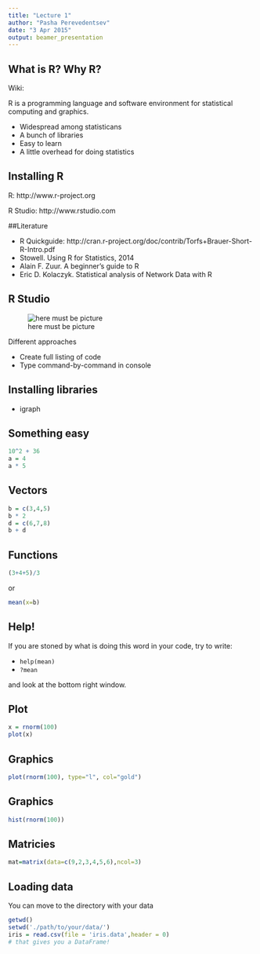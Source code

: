 ```yaml
---
title: "Lecture 1"
author: "Pasha Perevedentsev"
date: "3 Apr 2015"
output: beamer_presentation
---
```


## What is R? Why R?
Wiki:

R is a programming language and software environment for statistical computing and graphics.

- Widespread among statisticans
- A bunch of libraries
- Easy to learn
- A little overhead for doing statistics

## Installing R

R: http://www.r-project.org

R Studio: http://www.rstudio.com

##Literature

- R Quickguide: http://cran.r-project.org/doc/contrib/Torfs+Brauer-Short-R-Intro.pdf
- Stowell. Using R for Statistics, 2014
- Alain F. Zuur. A beginner's guide to R
- Eric D. Kolaczyk. Statistical analysis of Network Data with R
 

## R Studio 

![here must be picture](rstudio.png)

Different approaches

- Create full listing of code
- Type command-by-command in console

## Installing libraries

- igraph

## Something easy

```r
10^2 + 36
a = 4
a * 5
```

## Vectors
```r
b = c(3,4,5)
b * 2
d = c(6,7,8)
b + d
```

## Functions
```r
(3+4+5)/3
```
or
```r
mean(x=b)
```

## Help!

If you are stoned by what is doing this word in your code, try to write:

- `help(mean)`
- `?mean`

and look at the bottom right window.

## Plot

```r
x = rnorm(100)
plot(x)
```

## Graphics

```r
plot(rnorm(100), type="l", col="gold")
```

## Graphics

```r
hist(rnorm(100))
```

## Matricies

```r
mat=matrix(data=c(9,2,3,4,5,6),ncol=3)
```

## Loading data
You can move to the directory with your data
```r
getwd()
setwd('./path/to/your/data/')
iris = read.csv(file = 'iris.data',header = 0) 
# that gives you a DataFrame!
```



